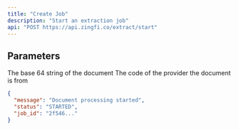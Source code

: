 ```yaml
---
title: "Create Job"
description: "Start an extraction job"
api: "POST https://api.zingfi.co/extract/start"
---
```


## Parameters

<ParamField body="base64_string" type="string" required>
  The base 64 string of the document
</ParamField>

<ParamField body="code" type="string" required>
  The code of the provider the document is from
</ParamField>

<ResponseExample>

```json Status 200
{
  "message": "Document processing started",
  "status": "STARTED",
  "job_id": "2f546..."
}
```

</ResponseExample>
